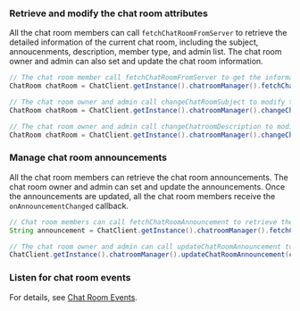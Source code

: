 <PlatformWrapper platform="android">

### Retrieve and modify the chat room attributes

All the chat room members can call `fetchChatRoomFromServer` to retrieve the detailed information of the current chat room, including the subject, annoucenments, description, member type, and admin list. The chat room owner and admin can also set and update the chat room information.

```java
// The chat room member call fetchChatRoomFromServer to get the information of the specifeid chat room.
ChatRoom chatRoom = ChatClient.getInstance().chatroomManager().fetchChatRoomFromServer(chatRoomId);

// The chat room owner and admin call changeChatRoomSubject to modify the chat room subject.
ChatRoom chatRoom = ChatClient.getInstance().chatroomManager().changeChatRoomSubject(chatRoomId, newSubject);

// The chat room owner and admin call changeChatroomDescription to modify the chat room description.
ChatRoom chatRoom = ChatClient.getInstance().chatroomManager().changeChatroomDescription(chatRoomId, newDescription);
```


### Manage chat room announcements

All the chat room members can retrieve the chat room announcements. The chat room owner and admin can set and update the announcements. Once the announcements are updated, all the chat room members receive the `onAnnouncementChanged` callback.

```java
// Chat room members can call fetchChatRoomAnnouncement to retrieve the chat room annoucements.
String announcement = ChatClient.getInstance().chatroomManager().fetchChatRoomAnnouncement(chatRoomId);

// The chat room owner and admin can call updateChatRoomAnnouncement to set or update the chat room announcements.
ChatClient.getInstance().chatroomManager().updateChatRoomAnnouncement(chatRoomId, announcement);
```

### Listen for chat room events

For details, see [Chat Room Events](./agora_chat_chatroom_android?platform=Android#listen-for-chat-room-events).

</PlatformWrapper>